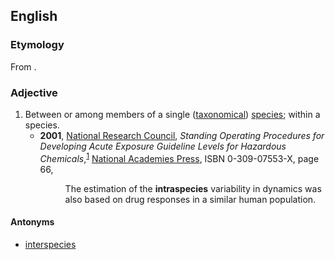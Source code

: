 ==English==

===Etymology===
From {{prefix|intra|species}}.

===Adjective===
{{en-adj|-}}

# Between or among members of a single ([[taxonomy|taxonomical]]) [[species]]; within a species.
#* '''2001''', [[w:United States National Research Council|National Research Council]], ''Standing Operating Procedures for Developing Acute Exposure Guideline Levels for Hazardous Chemicals'',<sup>[http://books.google.com/books?id=KrmpZUjmt78C]</sup> [[w:National Academies Press|National Academies Press]], ISBN 0-309-07553-X, page 66,
#*: The estimation of the '''intraspecies''' variability in dynamics was also based on drug responses in a similar human population.

====Antonyms====
* {{sense|within a species}} [[interspecies]]
